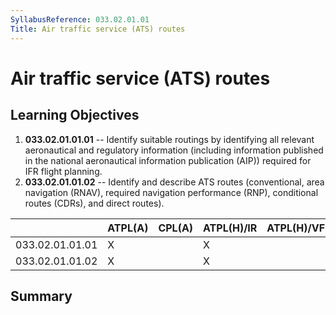 ```yaml
---
SyllabusReference: 033.02.01.01
Title: Air traffic service (ATS) routes
---
```


# Air traffic service (ATS) routes

## Learning Objectives

1.  **033.02.01.01.01** -- Identify suitable routings by identifying all relevant
    aeronautical and regulatory information (including information published in
    the national aeronautical information publication (AIP)) required for IFR
    flight planning.
2.  **033.02.01.01.02** -- Identify and describe ATS routes (conventional, area
    navigation (RNAV), required navigation performance (RNP), conditional routes
    (CDRs), and direct routes).

|                 | ATPL(A) | CPL(A) | ATPL(H)/IR | ATPL(H)/VFR | CPL(H) | IR  | CBIR(A) |
| --------------- | ------- | ------ | ---------- | ----------- | ------ | --- | ------- |
| 033.02.01.01.01 | X       |        | X          |             |        | X   | X       |
| 033.02.01.01.02 | X       |        | X          |             |        | X   | X       |

## Summary
